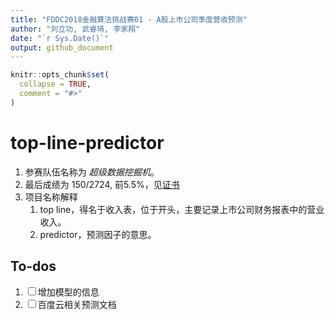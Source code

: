 ```yaml
---
title: "FDDC2018金融算法挑战赛01 - A股上市公司季度营收预测"
author: "刘立功, 武睿琦, 李家翔"
date: "`r Sys.Date()`"
output: github_document
---
```


<!-- README.md is generated from README.Rmd. Please edit that file -->

```r
knitr::opts_chunk$set(
  collapse = TRUE,
  comment = "#>"
)
```
# top-line-predictor

1. 参赛队伍名称为 *超级数据挖掘机*。
1. 最后成绩为 150/2724, 前5.5%，见[证书](refs/certificate.pdf)
1. 项目名称解释
    1. top line，得名于收入表，位于开头，主要记录上市公司财务报表中的营业收入。
    1. predictor，预测因子的意思。

## To-dos

1. [ ] 增加模型的信息
1. [ ] 百度云相关预测文档
